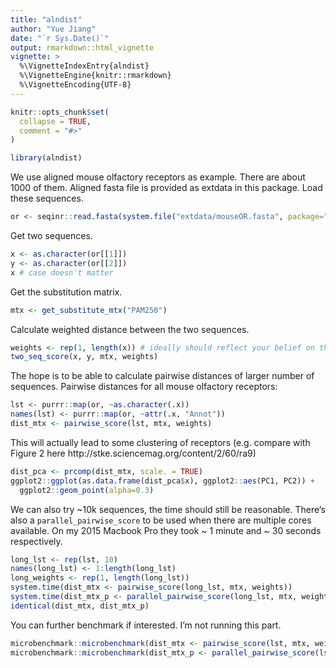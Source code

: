 ```yaml
---
title: "alndist"
author: "Yue Jiang"
date: "`r Sys.Date()`"
output: rmarkdown::html_vignette
vignette: >
  %\VignetteIndexEntry{alndist}
  %\VignetteEngine{knitr::rmarkdown}
  %\VignetteEncoding{UTF-8}
---
```


```r
knitr::opts_chunk$set(
  collapse = TRUE,
  comment = "#>"
)
```

```r
library(alndist)
```

We use aligned mouse olfactory receptors as example. There are about 1000 of them. Aligned fasta file is provided as extdata in this package. Load these sequences.

```r
or <- seqinr::read.fasta(system.file("extdata/mouseOR.fasta", package="alndist"), seqtype="AA")
```

Get two sequences.

```r
x <- as.character(or[[1]])
y <- as.character(or[[2]])
x # case doesn't matter
```

Get the substitution matrix.

```r
mtx <- get_substitute_mtx("PAM250")
```

Calculate weighted distance between the two sequences.

```r
weights <- rep(1, length(x)) # ideally should reflect your belief on the importance of each residue, all 1 here
two_seq_score(x, y, mtx, weights)
```

The hope is to be able to calculate pairwise distances of larger number of sequences. Pairwise distances for all mouse olfactory receptors:

```r
lst <- purrr::map(or, ~as.character(.x))
names(lst) <- purrr::map(or, ~attr(.x, "Annot"))
dist_mtx <- pairwise_score(lst, mtx, weights)
```

This will actually lead to some clustering of receptors (e.g. compare with Figure 2 here http://stke.sciencemag.org/content/2/60/ra9)

```r
dist_pca <- prcomp(dist_mtx, scale. = TRUE)
ggplot2::ggplot(as.data.frame(dist_pca$x), ggplot2::aes(PC1, PC2)) +
  ggplot2::geom_point(alpha=0.3)
```

We can also try ~10k sequences, the time should still be reasonable. There's also a `parallel_pairwise_score` to be used when there are multiple cores available. On my 2015 Macbook Pro they took ~ 1 minute and ~ 30 seconds respectively.

```r
long_lst <- rep(lst, 10)
names(long_lst) <- 1:length(long_lst)
long_weights <- rep(1, length(long_lst))
system.time(dist_mtx <- pairwise_score(long_lst, mtx, weights))
system.time(dist_mtx_p <- parallel_pairwise_score(long_lst, mtx, weights))
identical(dist_mtx, dist_mtx_p)
```

You can further benchmark if interested. I'm not running this part.

```r
microbenchmark::microbenchmark(dist_mtx <- pairwise_score(lst, mtx, weights))
microbenchmark::microbenchmark(dist_mtx_p <- parallel_pairwise_score(lst, mtx, weights))
```
